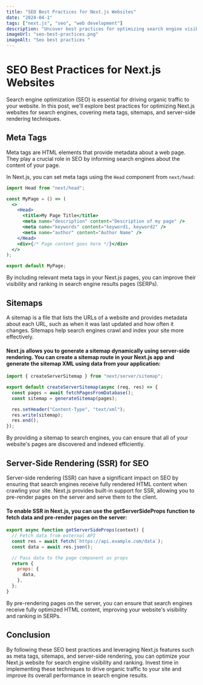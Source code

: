 ```yaml
---
title: "SEO Best Practices for Next.js Websites"
date: "2024-04-1"
tags: ["next.js", "seo", "web development"]
description: "Uncover best practices for optimizing search engine visibility and ranking in Next.js applications, including meta tags, sitemaps, and server-side rendering for SEO."
imageUrl: "seo-best-practices.png"
imageAlt: "Seo best practices "
---
```


<CustomImage src="seo-best-practices.png" alt="seo best practices" />

# SEO Best Practices for Next.js Websites

Search engine optimization (SEO) is essential for driving organic traffic to your website. In this post, we'll explore best practices for optimizing Next.js websites for search engines, covering meta tags, sitemaps, and server-side rendering techniques.

## Meta Tags

Meta tags are HTML elements that provide metadata about a web page. They play a crucial role in SEO by informing search engines about the content of your page.

In Next.js, you can set meta tags using the `Head` component from `next/head`:

```jsx
import Head from "next/head";

const MyPage = () => (
  <>
    <Head>
      <title>My Page Title</title>
      <meta name="description" content="Description of my page" />
      <meta name="keywords" content="keyword1, keyword2" />
      <meta name="author" content="Author Name" />
    </Head>
    <div>{/* Page content goes here */}</div>
  </>
);

export default MyPage;
```

By including relevant meta tags in your Next.js pages, you can improve their visibility and ranking in search engine results pages (SERPs).

## Sitemaps

A sitemap is a file that lists the URLs of a website and provides metadata about each URL, such as when it was last updated and how often it changes. Sitemaps help search engines crawl and index your site more effectively.

#### Next.js allows you to generate a sitemap dynamically using server-side rendering. You can create a sitemap route in your Next.js app and generate the sitemap XML using data from your application:

```js
import { createServerSitemap } from "next/server/sitemap";

export default createServerSitemap(async (req, res) => {
  const pages = await fetchPagesFromDatabase();
  const sitemap = generateSitemap(pages);

  res.setHeader("Content-Type", "text/xml");
  res.write(sitemap);
  res.end();
});
```

By providing a sitemap to search engines, you can ensure that all of your website's pages are discovered and indexed efficiently.

## Server-Side Rendering (SSR) for SEO

Server-side rendering (SSR) can have a significant impact on SEO by ensuring that search engines receive fully rendered HTML content when crawling your site. Next.js provides built-in support for SSR, allowing you to pre-render pages on the server and serve them to the client.

#### To enable SSR in Next.js, you can use the getServerSideProps function to fetch data and pre-render pages on the server:

```js
export async function getServerSideProps(context) {
  // Fetch data from external API
  const res = await fetch(`https://api.example.com/data`);
  const data = await res.json();

  // Pass data to the page component as props
  return {
    props: {
      data,
    },
  };
}
```

By pre-rendering pages on the server, you can ensure that search engines receive fully optimized HTML content, improving your website's visibility and ranking in SERPs.

## Conclusion

By following these SEO best practices and leveraging Next.js features such as meta tags, sitemaps, and server-side rendering, you can optimize your Next.js website for search engine visibility and ranking. Invest time in implementing these techniques to drive organic traffic to your site and improve its overall performance in search engine results.
